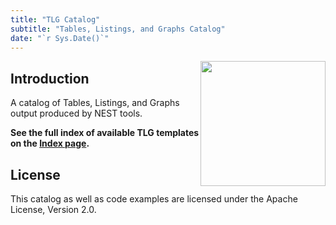 ```yaml
---
title: "TLG Catalog"
subtitle: "Tables, Listings, and Graphs Catalog"
date: "`r Sys.Date()`"
---
```


<img src="./assets/img/tlgc.png" style="float: right;" width="200;"/>

## Introduction

A catalog of Tables, Listings, and Graphs output produced by NEST tools.

**See the full index of available TLG templates on the [Index page](tlg-index.qmd).**

## License

This catalog as well as code examples are licensed under the Apache License, Version 2.0.

